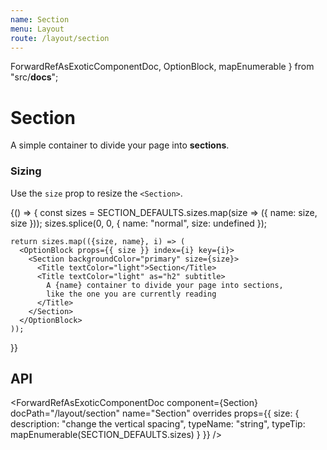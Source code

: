 ```yaml
---
name: Section
menu: Layout
route: /layout/section
---
```



  ForwardRefAsExoticComponentDoc,
  OptionBlock,
  mapEnumerable
} from "src/__docs__";

# Section

A simple container to divide your page into **sections**.

<Playground>
  <Container>
    <Title>Section</Title>
    <Title as="h2" subtitle>
      A simple container to divide your page into <strong>sections</strong>,
      like the one you are currently reading
    </Title>
  </Container>
</Playground>

### Sizing

Use the `size` prop to resize the `<Section>`.

<Playground>
  {() => {
    const sizes = SECTION_DEFAULTS.sizes.map(size => ({ name: size, size }));
    sizes.splice(0, 0, { name: "normal", size: undefined });

    return sizes.map(({size, name}, i) => (
      <OptionBlock props={{ size }} index={i} key={i}>
        <Section backgroundColor="primary" size={size}>
          <Title textColor="light">Section</Title>
          <Title textColor="light" as="h2" subtitle>
            A {name} container to divide your page into sections,
            like the one you are currently reading
          </Title>
        </Section>
      </OptionBlock>
    ));

}}

</Playground>

## API

<ForwardRefAsExoticComponentDoc
  component={Section}
  docPath="/layout/section"
  name="Section"
  overrides
  props={{
    size: {
      description: "change the vertical spacing",
      typeName: "string",
      typeTip: mapEnumerable(SECTION_DEFAULTS.sizes)
    }
  }}
/>
